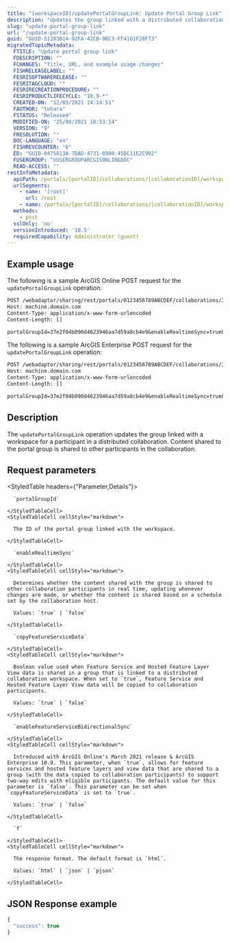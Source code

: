 ```yaml
---
title: "[workspaceID]/updatePortalGroupLink: Update Portal Group Link"
description: "Updates the group linked with a distributed collaboration workspace."
slug: "update-portal-group-link"
url: "/update-portal-group-link"
guid: "GUID-51283B14-92FA-42CB-9BC3-FF4161F20F73"
migratedTopicMetadata:
  FTITLE: "Update portal group link"
  FDESCRIPTION: ""
  FCHANGES: "Title, URL, and example usage changes"
  FISHRELEASELABEL: ""
  FESRISOFTWARERELEASE: ""
  FESRITAGCLOUD: ""
  FESRIRECREATIONPROCEDURE: ""
  FESRIPRODUCTLIFECYCLE: "10.9-*"
  CREATED-ON: "12/03/2021 14:14:51"
  FAUTHOR: "tohara"
  FSTATUS: "Released"
  MODIFIED-ON: "25/08/2021 10:53:14"
  VERSION: "9"
  FRESOLUTION: ""
  DOC-LANGUAGE: "en"
  FISHREVCOUNTER: "6"
  ED: "GUID-8475813A-7DAD-4731-8900-45DC11E2C992"
  FUSERGROUP: "VUSERGROUPARCGISONLINEDOC"
  READ-ACCESS: ""
restInfoMetadata:
  apiPath: /portals/[portalID]/collaborations/[collaborationID]/workspaces/[workspaceID]/updatePortalGroupLink
  urlSegments:
    - name: '[root]'
      url: /root
    - name: /portals/[portalID]/collaborations/[collaborationID]/workspaces/[workspaceID]/updatePortalGroupLink
  methods:
    - post
  sslOnly: 'no'
  versionIntroduced: '10.5'
  requiredCapability: Administrator (guest)
---
```


## Example usage

The following is a sample ArcGIS Online POST request for the `updatePortalGroupLink` operation:

```markdown
POST /webadaptor/sharing/rest/portals/0123456789ABCDEF/collaborations/3e9d1694351a4b5badef66c7599fced5/workspaces/c3c831f1274a4f228ecd87f1953c6f21/updatePortalGroupLink HTTP/1.1
Host: machine.domain.com
Content-Type: application/x-www-form-urlencoded
Content-Length: []

portalGroupId=37e2f04b090d4623946aa7d59a8cb4e9&enableRealtimeSync=true&copyFeatureServiceData=false&copyByRefIfCopyFail=true&enableFeatureServiceBidirectionalSync=false&f=pjson
```

The following is a sample ArcGIS Enterprise POST request for the `updatePortalGroupLink` operation:

```markdown
POST /webadaptor/sharing/rest/portals/0123456789ABCDEF/collaborations/3e9d1694351a4b5badef66c7599fced5/workspaces/c3c831f1274a4f228ecd87f1953c6f21/updatePortalGroupLink HTTP/1.1
Host: machine.domain.com
Content-Type: application/x-www-form-urlencoded
Content-Length: []

portalGroupId=37e2f04b090d4623946aa7d59a8cb4e9&enableRealtimeSync=true&copyFeatureServiceData=false&copyByRefIfCopyFail=true&enableFeatureServiceBidirectionalSync=false&f=pjson
```

## Description

The `updatePortalGroupLink` operation updates the group linked with a workspace for a participant in a distributed collaboration. Content shared to the portal group is shared to other participants in the collaboration.


##  Request parameters

<StyledTable headers={"Parameter,Details"}>
  <StyledTableRow>
    <StyledTableCell cellStyle="markdown">

      `portalGroupId` 

    </StyledTableCell>
    <StyledTableCell cellStyle="markdown">

      The ID of the portal group linked with the workspace.

    </StyledTableCell>
  </StyledTableRow>
  <StyledTableRow>
    <StyledTableCell cellStyle="markdown">

      `enableRealtimeSync` 

    </StyledTableCell>
    <StyledTableCell cellStyle="markdown">

      Determines whether the content shared with the group is shared to other collaboration participants in real time, updating whenever changes are made, or whether the content is shared based on a schedule set by the collaboration host. 

      Values: `true` | `false`

    </StyledTableCell>
  </StyledTableRow>
  <StyledTableRow>
    <StyledTableCell cellStyle="markdown">

      `copyFeatureServiceData` 

    </StyledTableCell>
    <StyledTableCell cellStyle="markdown">

      Boolean value used when Feature Service and Hosted Feature Layer View data is shared in a group that is linked to a distributed collaboration workspace. When set to `true`, Feature Service and Hosted Feature Layer View data will be copied to collaboration participants.

      Values: `true` | `false`

    </StyledTableCell>
  </StyledTableRow>
  <StyledTableRow>
    <StyledTableCell cellStyle="markdown">

      `enableFeatureServiceBidirectionalSync` 

    </StyledTableCell>
    <StyledTableCell cellStyle="markdown">

      Introduced with ArcGIS Online's March 2021 release & ArcGIS Enterprise 10.9. This parameter, when `true`, allows for feature services and hosted feature layers and view data that are shared to a group (with the data copied to collaboration participants) to support two-way edits with eligible participants. The default value for this parameter is `false`. This parameter can be set when `copyFeatureServiceData` is set to `true`.

      Values: `true` | `false`

    </StyledTableCell>
  </StyledTableRow>
  <StyledTableRow>
    <StyledTableCell cellStyle="markdown">

      `f` 

    </StyledTableCell>
    <StyledTableCell cellStyle="markdown">

      The response format. The default format is `html`.

      Values: `html` | `json` | `pjson`

    </StyledTableCell>
  </StyledTableRow>
</StyledTable>


## JSON Response example

```javascript
{
  "success": true
}
```